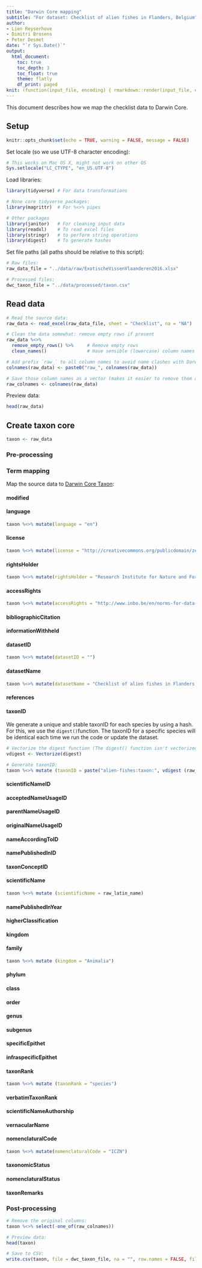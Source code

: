 ```yaml
---
title: "Darwin Core mapping"
subtitle: "For dataset: Checklist of alien fishes in Flanders, Belgium"
author:
- Lien Reyserhove
- Dimitri Brosens
- Peter Desmet
date: "`r Sys.Date()`"
output:
  html_document:
    toc: true
    toc_depth: 3
    toc_float: true
    theme: flatly
    df_print: paged
knit: (function(input_file, encoding) { rmarkdown::render(input_file, encoding = encoding, output_file = paste0("../docs/",sub(".Rmd", ".html", basename(input_file))))})
---
```


This document describes how we map the checklist data to Darwin Core.

## Setup

```r
knitr::opts_chunk$set(echo = TRUE, warning = FALSE, message = FALSE)
```

Set locale (so we use UTF-8 character encoding):

```r
# This works on Mac OS X, might not work on other OS
Sys.setlocale("LC_CTYPE", "en_US.UTF-8")
```

Load libraries:

```r
library(tidyverse) # For data transformations

# None core tidyverse packages:
library(magrittr)  # For %<>% pipes

# Other packages
library(janitor)   # For cleaning input data
library(readxl)    # To read excel files
library(stringr)   # to perform string operations
library(digest)    # To generate hashes
```

Set file paths (all paths should be relative to this script):
 
```r
# Raw files:
raw_data_file = "../data/raw/ExotischeVissenVlaanderen2016.xlsx"

# Processed files:
dwc_taxon_file = "../data/processed/taxon.csv"
```

## Read data

```r
# Read the source data:
raw_data <- read_excel(raw_data_file, sheet = "Checklist", na = "NA") 

# Clean the data somewhat: remove empty rows if present
raw_data %<>%
  remove_empty_rows() %>%     # Remove empty rows
  clean_names()               # Have sensible (lowercase) column names

# Add prefix `raw_` to all column names to avoid name clashes with Darwin Core terms:
colnames(raw_data) <- paste0("raw_", colnames(raw_data))

# Save those column names as a vector (makes it easier to remove them all later):
raw_colnames <- colnames(raw_data)
```

Preview data:

```r
head(raw_data)
```

## Create taxon core

```r
taxon <- raw_data
```

### Pre-processing
### Term mapping
 
Map the source data to [Darwin Core Taxon](http://rs.gbif.org/core/dwc_taxon_2015-04-24.xml):
 
#### modified
#### language

```r
taxon %<>% mutate(language = "en")
```

#### license

```r
taxon %<>% mutate(license = "http://creativecommons.org/publicdomain/zero/1.0/")
```

#### rightsHolder

```r
taxon %<>% mutate(rightsHolder = "Research Institute for Nature and Forest (INBO)")

```

#### accessRights

```r
taxon %<>% mutate(accessRights = "http://www.inbo.be/en/norms-for-data-use")
```

#### bibliographicCitation
#### informationWithheld
#### datasetID

```r
taxon %<>% mutate(datasetID = "")
```

#### datasetName

```r
taxon %<>% mutate(datasetName = "Checklist of alien fishes in Flanders, Belgium")
```

#### references
#### taxonID

We generate a unique and stable taxonID for each species by using a hash. For this, we use the `digest()`function. The taxonID for a specific species will be identical each time we run the code or update the dataset.

```r
# Vectorize the digest function (The digest() function isn't vectorized. So if you pass in a vector, you get one value for the whole vector rather than a digest for each element of the vector):
vdigest <- Vectorize(digest)

# Generate taxonID:
taxon %<>% mutate (taxonID = paste("alien-fishes:taxon:", vdigest (raw_latin_name, algo="md5")))

```

#### scientificNameID
#### acceptedNameUsageID
#### parentNameUsageID
#### originalNameUsageID
#### nameAccordingToID
#### namePublishedInID
#### taxonConceptID
#### scientificName

```r
taxon %<>% mutate (scientificName = raw_latin_name)
```

#### namePublishedInYear
#### higherClassification
#### kingdom
#### family

```r
taxon %<>% mutate (kingdom = "Animalia")
```

#### phylum
#### class
#### order
#### genus
#### subgenus
#### specificEpithet
#### infraspecificEpithet
#### taxonRank

```r
taxon %<>% mutate (taxonRank = "species")
```

#### verbatimTaxonRank
#### scientificNameAuthorship
#### vernacularName
#### nomenclaturalCode

```r
taxon %<>% mutate(nomenclaturalCode = "ICZN")
```

#### taxonomicStatus
#### nomenclaturalStatus
#### taxonRemarks

### Post-processing

```r
# Remove the original columns:
taxon %<>% select(-one_of(raw_colnames))

# Preview data:
head(taxon)

# Save to CSV:
write.csv(taxon, file = dwc_taxon_file, na = "", row.names = FALSE, fileEncoding = "UTF-8")
```



